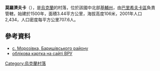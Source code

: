 {{coord|50|20|55|N|31|12|31|E|scale:30000|display=title}}

'''莫羅濟夫卡'''（{{lang-uk|Морозівка}}），是[[烏克蘭|烏克蘭]]的村落，位於該國中北部[[基輔州|基輔州]]，由[[巴里希夫卡區|巴里希夫卡區]]負責管轄，始建於1500年，面積3.44平方公里，海拔高度106米，2001年人口2,434，人口密度每平方公里707.6人。

==參考資料==
* [https://web.archive.org/web/20100119211735/http://baryshivka.kiev.ua/ с. Морозівка, Баришівського району] {{ref-uk}}
* [http://gska2.rada.gov.ua/pls/z7502/A005?rdat1=11.04.2015&rf7571=14993 облікова картка на сайті ВРУ]{{dead link|date=2018年4月 |bot=InternetArchiveBot |fix-attempted=yes }}

{{Ukraine-geo-stub}}
[[Category:烏克蘭村落|Category:烏克蘭村落]]